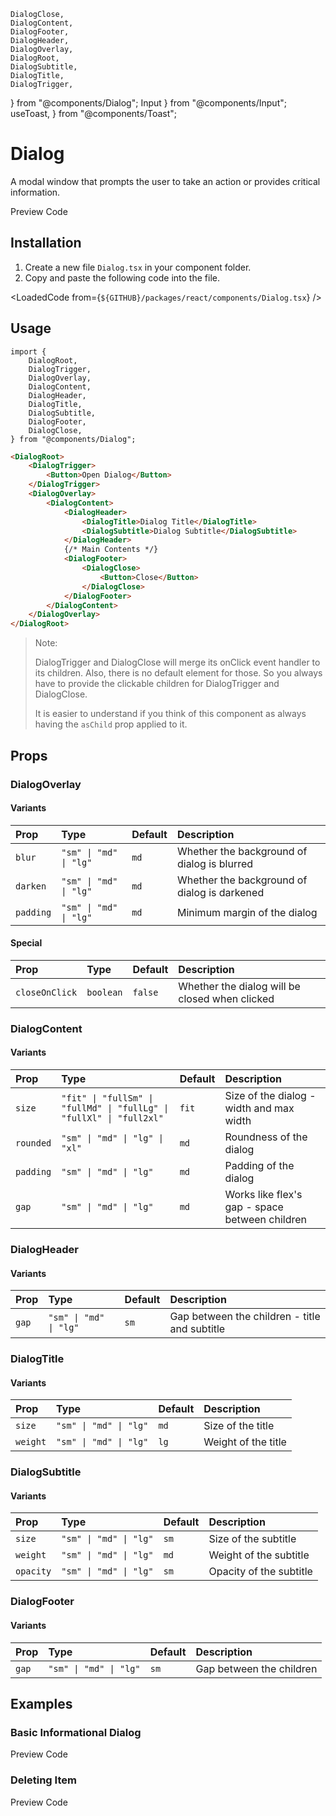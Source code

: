     DialogClose,
    DialogContent,
    DialogFooter,
    DialogHeader,
    DialogOverlay,
    DialogRoot,
    DialogSubtitle,
    DialogTitle,
    DialogTrigger,
} from "@components/Dialog";
    Input
} from "@components/Input";
    useToast,
} from "@components/Toast";

# Dialog
A modal window that prompts the user to take an action or provides critical information.

<TabProvider defaultName="preview">
    <TabList>
        <TabTrigger name="preview">Preview</TabTrigger>
        <TabTrigger name="code">Code</TabTrigger>
    </TabList>
    <TabContent name="preview">
        <Story layout="centered">
            <DialogDemo />
        </Story>
    </TabContent>
    <TabContent name="code">
        <LoadedCode from={`${GITHUB}/packages/react/src/docs/components/DialogBlocks/Preview.tsx`} />
    </TabContent>
</TabProvider>

## Installation

1. Create a new file `Dialog.tsx` in your component folder.
2. Copy and paste the following code into the file.

<LoadedCode from={`${GITHUB}/packages/react/components/Dialog.tsx`} />

## Usage

```tsx
import {
    DialogRoot,
    DialogTrigger,
    DialogOverlay,
    DialogContent,
    DialogHeader,
    DialogTitle,
    DialogSubtitle,
    DialogFooter,
    DialogClose,
} from "@components/Dialog";
```

```html
<DialogRoot>
    <DialogTrigger>
        <Button>Open Dialog</Button>
    </DialogTrigger>
    <DialogOverlay>
        <DialogContent>
            <DialogHeader>
                <DialogTitle>Dialog Title</DialogTitle>
                <DialogSubtitle>Dialog Subtitle</DialogSubtitle>
            </DialogHeader>
            {/* Main Contents */}
            <DialogFooter>
                <DialogClose>
                    <Button>Close</Button>
                </DialogClose>
            </DialogFooter>
        </DialogContent>
    </DialogOverlay>
</DialogRoot>
```

> Note:
>   
> DialogTrigger and DialogClose will merge its onClick event handler to its children.
> Also, there is no default element for those.
> So you always have to provide the clickable children for DialogTrigger and DialogClose.
>
> It is easier to understand if you think of this component as always having the `asChild` prop applied to it.

## Props

### DialogOverlay

#### Variants

| Prop | Type | Default | Description |
| :--- | :--- | :------ | :---------- |
| `blur` | `"sm" \| "md" \| "lg"` | `md` | Whether the background of dialog is blurred |
| `darken` | `"sm" \| "md" \| "lg"` | `md` | Whether the background of dialog is darkened |
| `padding` | `"sm" \| "md" \| "lg"` | `md` | Minimum margin of the dialog |

#### Special

| Prop | Type | Default | Description |
| :--- | :--- | :------ | :---------- |
| `closeOnClick` | `boolean` | `false` | Whether the dialog will be closed when clicked |

### DialogContent

#### Variants

| Prop | Type | Default | Description |
| :--- | :--- | :------ | :---------- |
| `size` | `"fit" \| "fullSm" \| "fullMd" \| "fullLg" \| "fullXl" \| "full2xl"` | `fit` | Size of the dialog - width and max width |
| `rounded` | `"sm" \| "md" \| "lg" \| "xl"` | `md` | Roundness of the dialog |
| `padding` | `"sm" \| "md" \| "lg"` | `md` | Padding of the dialog |
| `gap` | `"sm" \| "md" \| "lg"` | `md` | Works like flex's gap - space between children |

### DialogHeader

#### Variants

| Prop | Type | Default | Description |
| :--- | :--- | :------ | :---------- |
| `gap` | `"sm" \| "md" \| "lg"` | `sm` | Gap between the children - title and subtitle |

### DialogTitle

#### Variants

| Prop | Type | Default | Description |
| :--- | :--- | :------ | :---------- |
| `size` | `"sm" \| "md" \| "lg"` | `md` | Size of the title |
| `weight` | `"sm" \| "md" \| "lg"` | `lg` | Weight of the title |

### DialogSubtitle

#### Variants

| Prop | Type | Default | Description |
| :--- | :--- | :------ | :---------- |
| `size` | `"sm" \| "md" \| "lg"` | `sm` | Size of the subtitle |
| `weight` | `"sm" \| "md" \| "lg"` | `md` | Weight of the subtitle |
| `opacity` | `"sm" \| "md" \| "lg"` | `sm` | Opacity of the subtitle |

### DialogFooter

#### Variants

| Prop | Type | Default | Description |
| :--- | :--- | :------ | :---------- |
| `gap` | `"sm" \| "md" \| "lg"` | `sm` | Gap between the children |

## Examples

### Basic Informational Dialog

<TabProvider defaultName="preview">
    <TabList>
        <TabTrigger name="preview">Preview</TabTrigger>
        <TabTrigger name="code">Code</TabTrigger>
    </TabList>
    <TabContent name="preview">
        <Story layout="centered">
            <Examples.BasicInformationalDialog />
        </Story>
    </TabContent>
    <TabContent name="code">
        <LoadedCode from={`${GITHUB}/packages/react/src/docs/components/DialogBlocks/Examples/BasicInformationalDialog.tsx`} />
    </TabContent>
</TabProvider>

### Deleting Item

<TabProvider defaultName="preview">
    <TabList>
        <TabTrigger name="preview">Preview</TabTrigger>
        <TabTrigger name="code">Code</TabTrigger>
    </TabList>
    <TabContent name="preview">
        <Story layout="centered">
            <Examples.DeletingItem />
        </Story>
    </TabContent>
    <TabContent name="code">
        <LoadedCode from={`${GITHUB}/packages/react/src/docs/components/DialogBlocks/Examples/DeletingItem.tsx`} />
    </TabContent>
</TabProvider>

